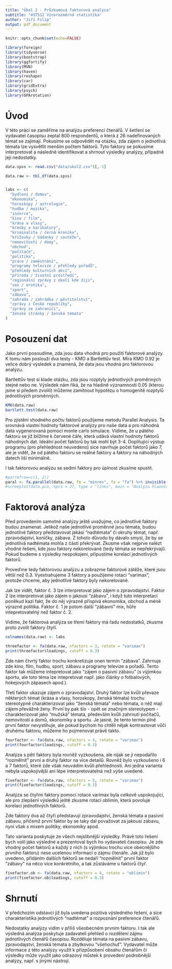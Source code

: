 ```yaml
---
title: "Úkol 2 - Průzkumová faktorová analýza"
subtitle: "4ST512 Vícerozměrná statistika"
author: "Jiří Filip"
output: pdf_document
---
```



```r
knitr::opts_chunk$set(echo=FALSE)
```

```r

library(foreign)
library(tidyverse)
library(bootstrap)
library(ggfortify)
library(MVN)
library(haven)
library(reshape)
library(car)
library(gridExtra)
library(psych)
library(GPArotation)
```

# Úvod

V této práci se zaměříme na analýzu preferencí čtenářů. V šetření se vydavatel časopisu zeptal 800 respondentů, o která z 26 nadefinovaných témat se zajímají. Pokusíme se odpovědět na otázku, zda zájem o jednotlivá témata lze vysvětlit menším počtem faktorů. Tyto faktory se pokusíme interpretovat a následně identifikovat a shrnout výsledky analýzy, případně její nedostatky.




```r
data.spss <- read.csv("data/ukol2.csv")[,-1]

data.raw <- tbl_df(data.spss)


labs <- c(
  "bydlení / domov",
  "ekonomika",
  "horoskopy / astrologie",
  "hudba / muzika",
  "inzerce",
  "kino / film",
  "krása a vlasy",
  "kresby a karikatury",
  "kriminalita / černá kronika",
  "křížovky / hádanky / soutěže",
  "nemovitosti / domy",
  "obchod",
  "počítače",
  "politika",
  "práce / zaměstnání",
  "programy televize / přehledy pořadů",
  "přehledy kulturních akcí",
  "příroda / životní prostředí",
  "regionální zprávy z okolí kde žiji",
  "sex / erotika",
  "sport",
  "zábava",
  "zahrada / zahrádka / pěstitelství",
  "zprávy z České republiky",
  "zprávy ze zahraničí",
  "ženské stránky / ženská témata"
)

```

# Posouzení dat

Jako první posoudíme, zda jsou data vhodná pro použití faktorové analýzy. K tomu nám poslouží dva testy - KMO a Bartlettův test. Míra KMO 0.92 je velice dobrý výsledek a znamená, že data jsou vhodná pro faktorovou analýzu.

Bartlettův test si klade otázku, zda jsou rozptyly jednotlivých proměnných stejné nebo ne. Výsledek nám říká, že na hladině významnosti 0.05 (kterou jsme si předem zvolili) můžeme zamítnout hypotézu o homogenitě rozptylů jednotlivých proměnných.


```r
KMO(data.raw)
bartlett.test(data.raw)
```

Pro zjistění vhodného počtu faktorů použijeme metodu Parallel Analysis. Ta srovnává vlastní hodnoty faktorové analýzy pro naše data a pro náhodná data vygenerovaná pomocí monte carlo simulace. Vidíme, že u pátého faktoru se již blížíme k červené čáře, která udává vlastní hodnoty faktorů náhodných dat. Ideální počet faktorů by tak mohl být 3-4. Doplňující výstup programu (pro přehlednost neuvedeno) sice navrhuje počet faktorů jako 7, ale je vidět, že od pátého faktoru se reálné faktory a faktory na náhodných datech liší minimálně.

I tak faktorovou analýzu se sedmi faktory pro úplnost zkusíme spustit.

```r
#par(mfrow=c(1, 2))
paral <- fa.parallel(data.raw, fm = "minres", fa = "fa") %>% invisible()
#screeplot(data.pca, npcs = 27, type = "lines", main = "Analýza hlavních komponent")

```

# Faktorová analýza

Před provedením samotné analýzy ještě uvažujme, co jednotlivé faktory budou znamenat. Jelikož naše jednotlivé proměnné jsou témata, budou jednotlivé faktory představovat jakási "nadtémata" či okruhy témat, např. zpravodajství, koníčky, zábava. Z tohoto důvodu by dávalo smysl, že by se jednotlivá nadtémata mohla z části překrývat. Zkusme však nejprve nalézt vhodné řešení, kde jsou faktory nekorelované (tedy témata se nepřekrývají). Pokud budeme s výsledky nespokojeni, připustíme korelaci jednotlivých faktorů. 


Proveďme tedy faktorovou analýzu a zobrazme faktorové zátěže, které jsou větší než 0.3. Vyextrahujeme 3 faktory a použijeme rotaci "varimax", protože chceme, aby jednotlivé faktory byly nekorelované.

Jak lze vidět, faktor č. 3 lze interpretovat jako zájem o zpravodajství. Faktor 2 lze interpretovat jako zájem o jakousi "zábavu", i když tuto interpretaci poněkud kazí fakt, že do něj výrazně přispívá ekonomika, obchod a méně výrazně politika. Faktor č. 1 je potom další "zábavní" mix, hůře intepretovatelný než faktor č. 2.

Vidíme, že faktorová analýza se třemi faktory má řadu nedostatků, zkusme proto zvolit faktory čtyři.

```r
colnames(data.raw) <- labs

threefactor <- fa(data.raw, nfactors = 3, rotate = "varimax")
print(threefactor$loadings, cutoff = 0.3)

```

Zde nám čtvrtý faktor trochu konkretizuje onen termín "zábava". Zahrnuje zde kino, film, hudbu, sport, zábavu a programy televize a pořadů. Tento faktor tak můžeme intepretovat jako "zájem o pasivní zábavu" (s výjimkou sportu, ale toto téma lze intepretovat např. jako články o fotbalových, hokejových zápasech apod.).

Třetí faktor ukazuje zájem o zpravodajství. Druhý faktor lze kvůli převaze některých témat (krása a vlasy, horoskopy, ženská témata) trochu stereotypně charakterizovat jako "ženská témata" nebo témata, o něž mají zájem převážně ženy. První by pak šlo - opět se značným stereotypem - charakterizovat jako "mužská" témata, především kvůli zahrnutí počítačů, nemovitostí a domů, ekonomiky a sportu. Je jasné, že tento termín plně první faktor nevystihuje, ale pokud bychom ho chtěli nějak kontrastovat vůči druhému faktoru, můžeme ho pojmenovat právě takto.



```r
fourfactor <- fa(data.raw, nfactors = 4, rotate = "varimax")
print(fourfactor$loadings, cutoff = 0.3)
```

Analýza s pěti faktory byla rovněž vyzkoušena, ale nijak se jí nepodařilo "rozmělnit" první a druhý faktor na více detailů. Rovněž bylo vyzkoušeno i 6 a 7 faktorů, které zde však neuvádím kvůli přehlednosti. Ani jedna varianta nebyla uspokojivější ani lépe interpretovatelná než výše uvedené.

```r
fivefactor <- fa(data.raw, nfactors = 5, rotate = "varimax")
print(fivefactor$loadings, cutoff = 0.3)
```




Analýza se čtyřmi faktory pomocí rotace varimax byla celkově uspokojující, ale pro zlepšení výsledků ještě zkusme rotaci oblimin, která povoluje korelaci jednotlivých faktorů.

Zde faktory dva až čtyři představují zpravodajství, ženská témata a pasivní zábavu, přičemž první faktor by se taky dal považovat za jakousi zábavu, nyní však s mixem politiky, ekonomiky apod.

Tato varianta poskytuje ze všech nejslibnější výsledky. Právě toto řešení bych volil jako výsledné a prezentoval bych ho vydavateli časopisu. Je zde vhodný počet faktorů a každý z nich (s výjimkou trochu více obecnějšího prvního faktoru) nese ucelenou informaci o zájmu čtenáře. Jak již bylo uvedeno, přidáním dalších faktorů se nedaří "rozmělnit" první faktor "zábavy" na něco více konkrétního, a tak zůstáváme u faktorů čtyř. 


```r
fivefactor.ob <- fa(data.raw, nfactors = 4, rotate = "oblimin")
print(fivefactor.ob$loadings, cutoff = 0.3)
```

# Shrnutí

V předchozím odstavci již byla uvedena pozitiva výsledného řešení, a sice charakteristika jednotlivých "nadtémat" a rozpoznání preference čtenářů.

Nedostatky analýzy vidím v příliš všeobecném prvním faktoru. I tak ale výsledná analýza poskytuje zadavateli přehled o rozdělení zájmu jednotlivých čtenářů časopisu. Rozděluje témata na pasivní zábavu, zpravodajství, ženská témata a zbytkovou "všehochuť". Vydavatel může informace z této analýzy využít k přizpůsobení obsahu čtenářům či výsledky může využít jako odrazový můstek k provedení podrobnější analýzy, např. s jinými nástroji.
